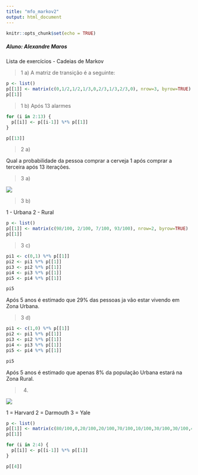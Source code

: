 ```yaml
---
title: "mfo_markov2"
output: html_document
---
```


```r
knitr::opts_chunk$set(echo = TRUE)
```

##### Aluno: Alexandre Maros

Lista de exercícios - Cadeias de Markov

> 1 a)
A matriz de transição é a seguinte:

```r
p <- list()
p[[1]] <- matrix(c(0,1/2,1/2,1/3,0,2/3,1/3,2/3,0), nrow=3, byrow=TRUE)
p[[1]]
```

> 1 b) Após 13 alarmes

```r
for (i in 2:13) {
  p[[i]] <- p[[i-1]] %*% p[[1]]
}

p[[13]]
```

> 2 a)

Qual a probabilidade da pessoa comprar a cerveja 1 após comprar a terceira após 13 iterações.

> 3 a)

![](/home/pridexs/udesc/mfo/markov/rato/1.jpg)

> 3 b)

1 - Urbana 2 - Rural

```r
p <- list()
p[[1]] <- matrix(c(98/100, 2/100, 7/100, 93/100), nrow=2, byrow=TRUE)
p[[1]]
```

> 3 c)

```r
pi1 <- c(0,1) %*% p[[1]] 
pi2 <- pi1 %*% p[[1]]
pi3 <- pi2 %*% p[[1]]
pi4 <- pi3 %*% p[[1]]
pi5 <- pi4 %*% p[[1]]

pi5
```

Após 5 anos é estimado que 29% das pessoas ja vão estar vivendo em Zona Urbana.

> 3 d)

```r
pi1 <- c(1,0) %*% p[[1]] 
pi2 <- pi1 %*% p[[1]]
pi3 <- pi2 %*% p[[1]]
pi4 <- pi3 %*% p[[1]]
pi5 <- pi4 %*% p[[1]]

pi5
```

Após 5 anos é estimado que apenas 8% da população Urbana estará na Zona Rural.

> 4)

![](/home/pridexs/udesc/mfo/markov/rato/2.jpg)

1 = Harvard
2 = Darmouth
3 = Yale

```r
p <- list()
p[[1]] <- matrix(c(80/100,0,20/100,20/100,70/100,10/100,30/100,30/100,40/100), nrow=3, byrow=TRUE)
p[[1]]

for (i in 2:4) {
  p[[i]] <- p[[i-1]] %*% p[[1]]
}

p[[4]]

```
